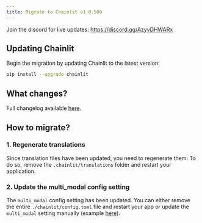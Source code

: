 ```yaml
---
title: Migrate to Chainlit v1.0.500
---
```


<Note>Join the discord for live updates: https://discord.gg/AzyvDHWARx</Note>

## Updating Chainlit

Begin the migration by updating Chainlit to the latest version:

```bash
pip install --upgrade chainlit
```

## What changes?

Full changelog available [here](https://github.com/Chainlit/chainlit/blob/main/CHANGELOG.md#10500---2023-04-02).

## How to migrate?

### 1. Regenerate translations

Since translation files have been updated, you need to regenerate them. To do so, remove the `.chainlit/translations` folder and restart your application.

### 2. Update the multi_modal config setting

The `multi_modal` config setting has been updated. You can either remove the entire `./chainlit/config.toml` file and restart your app or update the `multi_modal` setting manually (example [here](/backend/config/features#default-configuration)).

